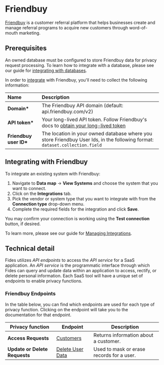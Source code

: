 
# Friendbuy

[Friendbuy](https://www.friendbuy.com) is a customer referral platform that helps businesses create and manage referral programs to acquire new customers through word-of-mouth marketing.

## Prerequisites

<Callout emoji="" type="info">An owned database must be configured to store Friendbuy data for privacy request processing. To learn how to integrate with a database, please see our guide for [integrating with databases](../databases). </Callout>

In order to [integrate](../) with Friendbuy, you'll need to collect the following information:

| Name                    | Description                                                                                                                         |
| :---------------------- | :---------------------------------------------------------------------------------------------------------------------------------- |
| **Domain\***            | The Friendbuy API domain (default: api.friendbuy.com/v2)                                                                                   |
| **API token\***             | Your long-lived API token. Follow Friendbuy's docs to [obtain your long-lived token](https://developers.friendbuy.com/legacy/#security) |
| **Friendbuy user ID\*** | The location in your owned database where you store Friendbuy User Ids, in the following format: `dataset.collection.field`                          |

## Integrating with Friendbuy

To integrate an existing system with Friendbuy:

1. Navigate to **Data map** → **View Systems** and choose the system that you want to connect.
2. Click on the **Integrations** tab.
3. Pick the vendor or system type that you want to integrate with from the **Connection type** drop-down menu.
4. Complete the required fields for the integration and click **Save**.

You may confirm your connection is working using the **Test connection** button, if desired.

To learn more, please see our guide for [Managing Integrations](/user-guides/integrations/manage-integrations).

## Technical detail

Fides utilizes _API endpoints_ to access the _API service_ for a SaaS application. An _API service_ is the programmatic interface through which Fides can query and update data within an application to access, rectify, or delete personal information. Each SaaS tool will have a unique set of endpoints to enable privacy functions.

### Friendbuy Endpoints

In the table below, you can find which endpoints are used for each type of privacy function. Clicking on the endpoint will take you to the documentation for that endpoint.

| Privacy function              | Endpoint                                                                           | Description                               |
| ----------------------------- | ---------------------------------------------------------------------------------- | ----------------------------------------- |
| **Access Requests**           | [Customers](https://developers.friendbuy.com/legacy/#get-customers-id)             | Returns information about a customer.     |
| **Update or Delete Requests** | [Delete User Data](https://developers.friendbuy.com/legacy/#post-user_data-delete) | Used to mask or erase records for a user. |
